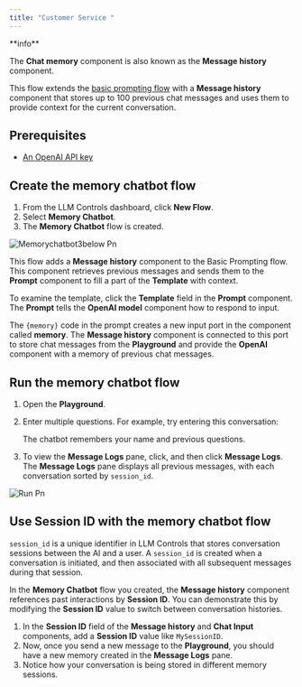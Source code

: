 ```yaml
---
title: "Customer Service "
---
```


<Info>
  **info**

  The **Chat memory** component is also known as the **Message history** component.
</Info>

This flow extends the [basic prompting flow](/Templates/Basicprompting) with a **Message history** component that stores up to 100 previous chat messages and uses them to provide context for the current conversation.

## **Prerequisites**

- [An OpenAI API key](https://platform.openai.com/)

## **Create the memory chatbot flow**[**​**](https://docs.langflow.org/memory-chatbot#create-the-memory-chatbot-flow)

1. From the LLM Controls dashboard, click **New Flow**.
2. Select **Memory Chatbot**.
3. The **Memory Chatbot** flow is created.

![Memorychatbot3below Pn](/images/memorychatbot3below.png)

This flow adds a **Message history** component to the Basic Prompting flow. This component retrieves previous messages and sends them to the **Prompt** component to fill a part of the **Template** with context.

To examine the template, click the **Template** field in the **Prompt** component. The **Prompt** tells the **OpenAI model** component how to respond to input.

The `{memory}` code in the prompt creates a new input port in the component called **memory**. The **Message history** component is connected to this port to store chat messages from the **Playground** and provide the **OpenAI** component with a memory of previous chat messages.

## **Run the memory chatbot flow**[**​**](https://docs.langflow.org/memory-chatbot#run-the-memory-chatbot-flow)

1. Open the **Playground**.
2. Enter multiple questions. For example, try entering this conversation:

   The chatbot remembers your name and previous questions.
3. To view the **Message Logs** pane, click, and then click **Message Logs**. The **Message Logs** pane displays all previous messages, with each conversation sorted by `session_id`.

![Run Pn](/images/run.png)

## **Use Session ID with the memory chatbot flow**[**​**](https://docs.langflow.org/memory-chatbot#use-session-id-with-the-memory-chatbot-flow)

`session_id` is a unique identifier in LLM Controls that stores conversation sessions between the AI and a user. A `session_id` is created when a conversation is initiated, and then associated with all subsequent messages during that session.

In the **Memory Chatbot** flow you created, the **Message history** component references past interactions by **Session ID**. You can demonstrate this by modifying the **Session ID** value to switch between conversation histories.

1. In the **Session ID** field of the **Message history** and **Chat Input** components, add a **Session ID** value like `MySessionID`.
2. Now, once you send a new message to the **Playground**, you should have a new memory created in the **Message Logs** pane.
3. Notice how your conversation is being stored in different memory sessions.